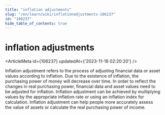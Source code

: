 ```yaml
---
title: "inflation adjustments"
slug: "/en/learn/wiki/inflationadjustments-106237"
id: "106237"
hide_table_of_contents: true
---
```



<Breadcrumbs current="inflation adjustments" />

# inflation adjustments

<ArticleMeta id={106237} updatedAt={'2023-11-16 02:20:20'} />
<div className='border-solid border-b border-t-0 my-4 border-[var(--ifm-color-gray-300)]' />

Inflation adjustment refers to the process of adjusting financial data or asset values according to inflation. Due to the existence of inflation, the purchasing power of money will decrease over time. In order to reflect the changes in real purchasing power, financial data and asset values need to be adjusted for inflation. Inflation adjustment can be achieved by multiplying values by the appropriate inflation rate or using an inflation index for calculation. Inflation adjustment can help people more accurately assess the value of assets or calculate the real purchasing power of income.
